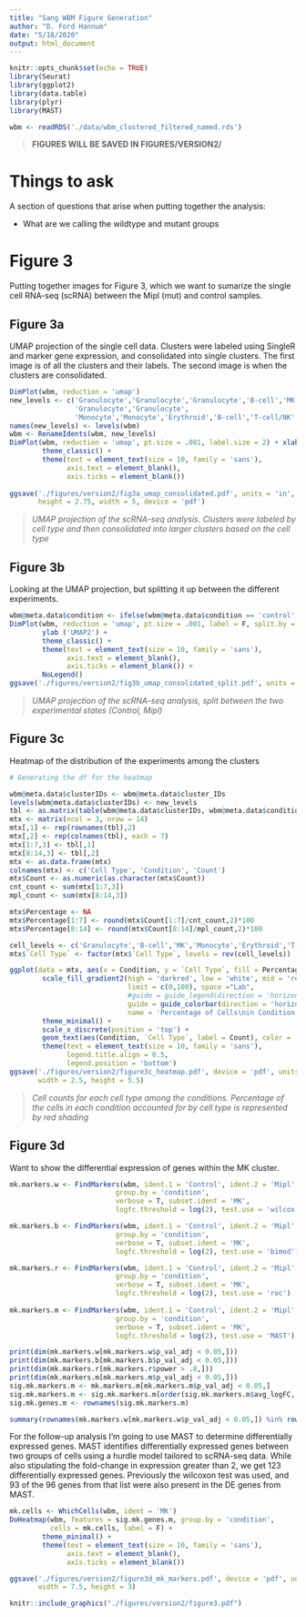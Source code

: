 ```yaml
---
title: "Sang WBM Figure Generation"
author: "D. Ford Hannum"
date: "5/18/2020"
output: html_document
---
```


```r
knitr::opts_chunk$set(echo = TRUE)
library(Seurat)
library(ggplot2)
library(data.table)
library(plyr)
library(MAST)
```

```r
wbm <- readRDS('./data/wbm_clustered_filtered_named.rds')
```

> **FIGURES WILL BE SAVED IN FIGURES/VERSION2/**

# Things to ask

A section of questions that arise when putting together the analysis:

* What are we calling the wildtype and mutant groups


# Figure 3

Putting together images for Figure 3, which we want to sumarize the single cell RNA-seq (scRNA) between the Mipl (mut) and control samples.


## Figure 3a
UMAP projection of the single cell data. Clusters were labeled using SingleR and marker gene expression, and consolidated into single clusters. The first image is of all the clusters and their labels. The second image is when the clusters are consolidated.

```r
DimPlot(wbm, reduction = 'umap')
new_levels <- c('Granulocyte','Granulocyte','Granulocyte','B-cell','MK',
                'Granulocyte','Granulocyte', 
                'Monocyte','Monocyte','Erythroid','B-cell','T-cell/NK','MEP')
names(new_levels) <- levels(wbm)
wbm <- RenameIdents(wbm, new_levels)
DimPlot(wbm, reduction = 'umap', pt.size = .001, label.size = 2) + xlab ('UMAP1') + ylab ('UMAP2') +
        theme_classic() +
        theme(text = element_text(size = 10, family = 'sans'),
              axis.text = element_blank(),
              axis.ticks = element_blank())
        
ggsave('./figures/version2/fig3a_umap_consolidated.pdf', units = 'in', 
       height = 2.75, width = 5, device = 'pdf')
```
\n
> *UMAP projection of the scRNA-seq analysis. Clusters were labeled by cell type and then consolidated into larger clusters based on the cell type*


## Figure 3b

Looking at the UMAP projection, but splitting it up between the different experiments.

```r
wbm@meta.data$condition <- ifelse(wbm@meta.data$condition == 'control', 'Control','Mipl')
DimPlot(wbm, reduction = 'umap', pt.size = .001, label = F, split.by = 'condition') + xlab ('UMAP1') + 
        ylab ('UMAP2') +
        theme_classic() +
        theme(text = element_text(size = 10, family = 'sans'),
              axis.text = element_blank(),
              axis.ticks = element_blank()) +
        NoLegend()
ggsave('./figures/version2/fig3b_umap_consolidated_split.pdf', units = 'in', height = 2.75, width = 5, device = 'pdf')
```
\n
> *UMAP projection of the scRNA-seq analysis, split between the two experimental states (Control, Mipl)*

## Figure 3c

Heatmap of the distribution of the experiments among the clusters

```r
# Generating the df for the heatmap

wbm@meta.data$clusterIDs <- wbm@meta.data$cluster_IDs
levels(wbm@meta.data$clusterIDs) <- new_levels
tbl <- as.matrix(table(wbm@meta.data$clusterIDs, wbm@meta.data$condition))
mtx <- matrix(ncol = 3, nrow = 14)
mtx[,1] <- rep(rownames(tbl),2)
mtx[,2] <- rep(colnames(tbl), each = 7)
mtx[1:7,3] <- tbl[,1]
mtx[8:14,3] <- tbl[,2]
mtx <- as.data.frame(mtx)
colnames(mtx) <- c('Cell Type', 'Condition', 'Count')
mtx$Count <- as.numeric(as.character(mtx$Count))
cnt_count <- sum(mtx[1:7,3])
mpl_count <- sum(mtx[8:14,3])

mtx$Percentage <- NA
mtx$Percentage[1:7] <- round(mtx$Count[1:7]/cnt_count,2)*100
mtx$Percentage[8:14] <- round(mtx$Count[8:14]/mpl_count,2)*100

cell_levels <- c('Granulocyte','B-cell','MK','Monocyte','Erythroid','T-cell/NK','MEP')
mtx$`Cell Type` <- factor(mtx$`Cell Type`, levels = rev(cell_levels))

ggplot(data = mtx, aes(x = Condition, y = `Cell Type`, fill = Percentage)) + geom_tile() +
        scale_fill_gradient2(high = 'darkred', low = 'white', mid = 'red', midpoint = 50,
                             limit = c(0,100), space ="Lab",
                             #guide = guide_legend(direction = 'horizontal', title.position = 'top'),
                             guide = guide_colorbar(direction = 'horizontal', title.position = 'top'),
                             name = 'Percentage of Cells\nin Condition') +
        theme_minimal() +
        scale_x_discrete(position = 'top') + 
        geom_text(aes(Condition, `Cell Type`, label = Count), color = 'black', size = 4) +
        theme(text = element_text(size = 10, family = 'sans'),
              legend.title.align = 0.5,
              legend.position = 'bottom')
ggsave('./figures/version2/figure3c_heatmap.pdf', device = 'pdf', units = 'in',
       width = 2.5, height = 5.5)
```
\n
> *Cell counts for each cell type among the conditions. Percentage of the cells in each condition accounted for by cell type is represented by red shading*

## Figure 3d

Want to show the differential expression of genes within the MK cluster. 

```r

mk.markers.w <- FindMarkers(wbm, ident.1 = 'Control', ident.2 = 'Mipl',
                          group.by = 'condition',
                          verbose = T, subset.ident = 'MK',
                          logfc.threshold = log(2), test.use = 'wilcox')

mk.markers.b <- FindMarkers(wbm, ident.1 = 'Control', ident.2 = 'Mipl',
                          group.by = 'condition',
                          verbose = T, subset.ident = 'MK',
                          logfc.threshold = log(2), test.use = 'bimod')

mk.markers.r <- FindMarkers(wbm, ident.1 = 'Control', ident.2 = 'Mipl',
                          group.by = 'condition',
                          verbose = T, subset.ident = 'MK',
                          logfc.threshold = log(2), test.use = 'roc')
 
mk.markers.m <- FindMarkers(wbm, ident.1 = 'Control', ident.2 = 'Mipl',
                          group.by = 'condition',
                          verbose = T, subset.ident = 'MK',
                          logfc.threshold = log(2), test.use = 'MAST')

print(dim(mk.markers.w[mk.markers.w$p_val_adj < 0.05,]))
print(dim(mk.markers.b[mk.markers.b$p_val_adj < 0.05,]))
print(dim(mk.markers.r[mk.markers.r$power > .8,]))
print(dim(mk.markers.m[mk.markers.m$p_val_adj < 0.05,]))
sig.mk.markers.m <- mk.markers.m[mk.markers.m$p_val_adj < 0.05,]
sig.mk.markers.m <- sig.mk.markers.m[order(sig.mk.markers.m$avg_logFC, decreasing = T),]
sig.mk.genes.m <- rownames(sig.mk.markers.m)

summary(rownames(mk.markers.w[mk.markers.w$p_val_adj < 0.05,]) %in% rownames(sig.mk.markers.m))
```

For the follow-up analysis I'm going to use MAST to determine differentially expressed genes. MAST identifies differentially expressed genes between two groups of cells using a hurdle model tailored to scRNA-seq data. While also stipulating the fold-change in expression greater than 2, we get 123 differentially expressed genes. Previously the wilcoxon test was used, and 93 of the 96 genes from that list were also present in the DE genes from MAST.

```r
mk.cells <- WhichCells(wbm, ident = 'MK')
DoHeatmap(wbm, features = sig.mk.genes.m, group.by = 'condition', 
          cells = mk.cells, label = F) +
        theme_minimal() + 
        theme(text = element_text(size = 10, family = 'sans'),
              axis.text = element_blank(),
              axis.ticks = element_blank())

ggsave('./figures/version2/figure3d_mk_markers.pdf', device = 'pdf', units = 'in',
       width = 7.5, height = 3)
```

```r
knitr::include_graphics("./figures/version2/figure3.pdf")
```


